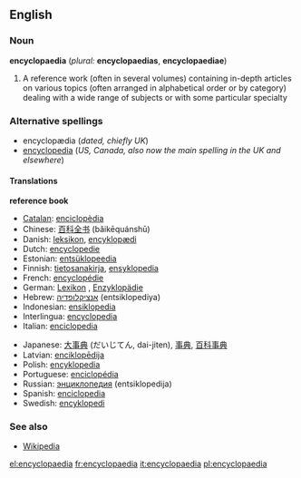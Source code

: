 ==English==

{{wikipedia}}

===Noun===
'''encyclopaedia''' (''plural:'' '''encyclopaedias''', '''encyclopaediae''')
# A reference work (often in several volumes) containing in-depth articles on various topics (often arranged in alphabetical order or by category) dealing with a wide range of subjects or with some particular specialty

===Alternative spellings===
* encyclopædia (''dated, chiefly UK'')
* [[encyclopedia]] (''US, Canada, also now the main spelling in the UK and elsewhere'')

====Translations====
'''reference book'''
{{top}}
*[[Catalan]]: [[enciclopèdia]]
*Chinese: [[百科全书]] (bǎikēquánshū)
*Danish: [[leksikon]], <!--a [[Danish]]: -->[[encyklopædi]]<!-- are bigger and do have some longer and deeper articles.-->
*Dutch: [[encyclopedie]] {{m}}
*Estonian: [[entsüklopeedia]]
*Finnish: [[tietosanakirja]], [[ensyklopedia]]
*French: [[encyclopédie]] {{f}}
*German: [[Lexikon]] {{n}}, [[Enzyklopädie]] {{f}}
*Hebrew: [[אנציקלופדיה]] (entsiklopediya) {{n}}
*Indonesian: [[ensiklopedia]]
*Interlingua: [[encyclopedia]]
*Italian: [[enciclopedia]] {{f}}
{{mid}}
*Japanese: [[大事典]] (だいじてん, dai-jiten), [[事典]], [[百科事典]]
*Latvian: [[enciklopēdija]] {{f}}
*Polish: [[encyklopedia]] {{f}}
*Portuguese: [[enciclopédia]] {{f}}
*Russian: [[энциклопедия]] (entsiklopedija) {{f}}
*Spanish: [[enciclopedia]] {{m}}
*Swedish: [[encyklopedi]]
{{bottom}}

===See also===
*[[Wikipedia]]

[[el:encyclopaedia]]
[[fr:encyclopaedia]]
[[it:encyclopaedia]]
[[pl:encyclopaedia]]